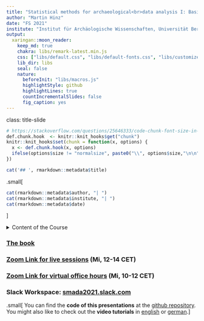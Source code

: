 ```yaml
---
title: "Statistical methods for archaeological<br>data analysis I: Basic methods"
author: "Martin Hinz"
date: "FS 2021"
institute: "Institut für Archäologische Wissenschaften, Universität Bern"
output:
  xaringan::moon_reader:
    keep_md: true
    chakra: libs/remark-latest.min.js
    css: ["libs/default.css", "libs/default-fonts.css", "libs/customize.css"]
    lib_dir: libs
    seal: false
    nature:
      beforeInit: "libs/macros.js"
      highlightStyle: github
      highlightLines: true
      countIncrementalSlides: false
      fig_caption: yes
---
```

class: title-slide
```r
# https://stackoverflow.com/questions/25646333/code-chunk-font-size-in-rmarkdown-with-knitr-and-latex
def.chunk.hook  <- knitr::knit_hooks$get("chunk")
knitr::knit_hooks$set(chunk = function(x, options) {
  x <- def.chunk.hook(x, options)
  ifelse(options$size != "normalsize", paste0("\\", options$size,"\n\n", x, "\n\n \\normalsize"), x)
})
```

```r
cat('## ', rmarkdown::metadata$title)
```
.small[
```r
cat(rmarkdown::metadata$author, "| ")
cat(rmarkdown::metadata$institute, "| ")
cat(rmarkdown::metadata$date)
```
]

<details markdown=1><summary>Content of the Course</summary>
.tiny[
| Nr. | Presentation | Chapter | Video | Technical Videos | Date Live Session | Chapter Shennan | Practical Task |
|:-|:-|:-|:-|:-:|:-:|-:|:-:|
| 1. | [Introduction](01_session/session_1_introduction.html) | tbw | [Video](https://tube.switch.ch/videos/0843b374) | [1](http://vitutr.archaeological.science/statistical%20methods%20for%20archaeological%20data%20analysis%20i%202019/2019/02/12/installing_r.html),[2](http://vitutr.archaeological.science/statistical%20methods%20for%20archaeological%20data%20analysis%20i%202019/2019/02/12/installing_r_studio.html) | 24.2.21 | 1+2 |
| 2. | [Introduction into R](02_session/index.html) | [Chapter](https://martinhinz.github.io/smada2021/book/introduction-into-r.html) | [Part 1](https://tube.switch.ch/videos/b8d09352) [Part 2](https://tube.switch.ch/videos/hbwPCzKup8) | [5](http://vitutr.archaeological.science/statistical%20methods%20for%20archaeological%20data%20analysis%20i%202019/2019/02/22/basic_operations_in_r.html),[6](http://vitutr.archaeological.science/statistical%20methods%20for%20archaeological%20data%20analysis%20i%202019/2019/02/22/data_types_and_variables.html),[7](http://vitutr.archaeological.science/statistical%20methods%20for%20archaeological%20data%20analysis%20i%202019/2019/02/23/working_with_vectors.html),[8](http://vitutr.archaeological.science/statistical%20methods%20for%20archaeological%20data%20analysis%20i%202019/2019/02/23/working_with_matrices_and_data_frames.html),[9](http://vitutr.archaeological.science/statistical%20methods%20for%20archaeological%20data%20analysis%20i%202019/2019/02/24/load_and_save_data.html) | 3., 10. & 17.3.21 | NA |
| 3. | [Explorative Statistics/Graph. Display](03_session/index.html) | [Chapter](https://martinhinz.github.io/smada2021/book/explorative-statistics-graphical-display.html) | NA | [10](http://vitutr.archaeological.science/statistical%20methods%20for%20archaeological%20data%20analysis%20i%202019/2019/03/22/making_tables.html), [11](http://vitutr.archaeological.science/statistical%20methods%20for%20archaeological%20data%20analysis%20i%202019/2019/03/22/plotting.html), [12](http://vitutr.archaeological.science/statistical%20methods%20for%20archaeological%20data%20analysis%20i%202019/2019/03/25/pie_charts.html), [13](http://vitutr.archaeological.science/statistical%20methods%20for%20archaeological%20data%20analysis%20i%202019/2019/03/27/bar_charts.html), [14](http://vitutr.archaeological.science/statistical%20methods%20for%20archaeological%20data%20analysis%20i%202019/2019/04/03/boxplots.html), [15](http://vitutr.archaeological.science/statistical%20methods%20for%20archaeological%20data%20analysis%20i%202019/2019/04/06/scatterplots.html), [16](http://vitutr.archaeological.science/statistical%20methods%20for%20archaeological%20data%20analysis%20i%202019/2019/05/10/cumsum_and_triplots.html) | 24.3.21 | 3 |
| 4. | [Descriptive Statistics](04_session/index.html) | [Chapter](book/descriptive-statistics.html) | [Video](https://tube.switch.ch/videos/yDLbBcbEWD) | [17](http://vitutr.archaeological.science/statistical%20methods%20for%20archaeological%20data%20analysis%20i%202019/2019/05/17/central_tendency.html), [18](http://vitutr.archaeological.science/statistical%20methods%20for%20archaeological%20data%20analysis%20i%202019/2019/05/18/measurement_of_dispersion.html), [[19](http://vitutr.archaeological.science/statistical%20methods%20for%20archaeological%20data%20analysis%20i%202019/2019/05/23/skewness_and_kurtosis.html)] | 31.3.21 | 4 | [Homework](04_session/homework_04.html) |
| 5. | [Nonparametric Tests](05_session/index.html) | [Chapter](book/nonparametric-tests.html) | [Part 1](https://tube.switch.ch/videos/X9AIAGeD6O), [Part 2](https://tube.switch.ch/videos/A7XnqwrDbP) | [20](http://vitutr.archaeological.science/statistical%20methods%20for%20archaeological%20data%20analysis%20i%202019/2019/05/23/ks_test.html), [22](http://vitutr.archaeological.science/statistical%20methods%20for%20archaeological%20data%20analysis%20i%202019/2019/05/24/chi_square_test.html), [[21](http://vitutr.archaeological.science/statistical%20methods%20for%20archaeological%20data%20analysis%20i%202019/2019/05/24/mann_whitney_U_test.html)], [[23](http://vitutr.archaeological.science/statistical%20methods%20for%20archaeological%20data%20analysis%20i%202019/2019/07/09/associations.html)], [[24](http://vitutr.archaeological.science/statistical%20methods%20for%20archaeological%20data%20analysis%20i%202019/2019/07/09/fisher_test.html)] | 14.4.21 | 5 | [Homework](05_session/homework_05.html) |
| 6. | [Basic Probability Theory](06_session/index.html) | [Chapter](book/basic-probability-theory.html) | [Part 1](https://tube.switch.ch/videos/zOZVOQMqXg), [Part 2](https://tube.switch.ch/videos/TT1pe1qgUQ) | NA | 21.4.21 | 6 | [Homework](06_session/hausaufgabe_06.pdf) |
| 7. | [Parametric Tests](07_session/index.html) | [Chapter](book/parametric-tests.html) | [Video](https://tube.switch.ch/videos/w9aPnpQxZX) | [25](https://tube.switch.ch/videos/59fee43c), [26](https://tube.switch.ch/videos/xSllWrdxaq), [27](https://tube.switch.ch/videos/pbBEzZY6rj) | 28.4.21 | 6 | [Homework](07_session/homework_07.html) |
| 8. | [Regression & Correlation](08_session/index.html) | [Chapter](book/regression-analysis-and-correlation.html) | [Video 1](https://tube.switch.ch/videos/D3J9Kkg267), [Video 2](https://tube.switch.ch/videos/Pj2CZ7aiXN) | [Technical Video](https://tube.switch.ch/videos/osEd3QkfUd) | 5.5.21 | 8 |  [Homework](08_session/homework_08.html) |
| 9. | Cluster Analysis | Chapter | Video | Technical Videos | 12.5.21 | 11 | Homework |
| 10. | Correspondence Analysis | Chapter | Video | Technical Videos | 19.5.21 | 13 | Homework |
| 12. | Repetition | Chapter | Video | Technical Videos | 26.5.21 | NA |
| 11. | Test | Chapter | Video | Technical Videos | 2.6.21 | NA |
]
</details>

### [The book](book/preface.html)

### [Zoom Link for live sessions](https://unibe-ch.zoom.us/j/98025730826) (Mi, 12-14 CET)

### [Zoom Link for virtual office hours](https://unibe-ch.zoom.us/j/96910041917) (Mi, 10-12 CET)

### Slack Workspace: [smada2021.slack.com](https://smada2021.slack.com)

.small[
You can find the **code of this presentations** at the [github repository](https://github.com/MartinHinz/smada2021). You might also like to check out the **video tutorials** in [english](https://tube.switch.ch/channels/b191ef92) or [german](http://vitutr.archaeological.science/).
]